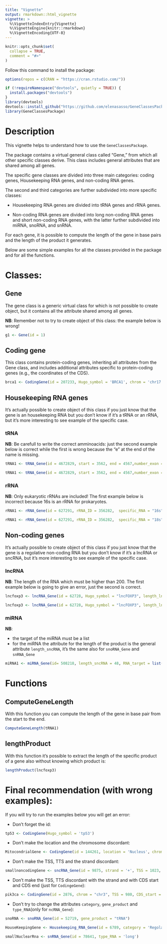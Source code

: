 ```yaml
---
title: "Vignette"
output: rmarkdown::html_vignette
vignette: >
  %\VignetteIndexEntry{Vignette}
  %\VignetteEngine{knitr::rmarkdown}
  %\VignetteEncoding{UTF-8}
---
```


```r
knitr::opts_chunk$set(
  collapse = TRUE,
  comment = "#>"
)
```

Follow this command to install the package:
```r
options(repos = c(CRAN = "https://cran.rstudio.com/"))

if (!requireNamespace("devtools", quietly = TRUE)) {
  install.packages("devtools")
}
library(devtools)
devtools::install_github("https://github.com/elenasasso/GeneClassesPackage")
library(GeneClassesPackage)
```

# Description

This vignette helps to understand how to use the `GeneClassesPackage`.

The package contains a virtual general class called "Gene," from which all other specific classes derive. This class includes general attributes that are shared among all genes.

The specific gene classes are divided into three main categories: coding genes, Housekeeping RNA genes, and non-coding RNA genes.

The second and third categories are further subdivided into more specific classes:

-   Housekeeping RNA genes are divided into tRNA genes and rRNA genes.

-   Non-coding RNA genes are divided into long non-coding RNA genes and short non-coding RNA genes, with the latter further subdivided into miRNA, snoRNA, and snRNA.

For each gene, it is possible to compute the length of the gene in base pairs and the length of the product it generates.

Below are some simple examples for all the classes provided in the package and for all the functions.

# Classes:

## Gene

The gene class is a generic virtual class for which is not possible to create object, but it contains all the attribute shared among all genes.

**NB**: Remember not to try to create object of this class: the example below is wrong!

```r
g1 <- Gene(id = 1)
```

## Coding gene

This class contains protein-coding genes, inheriting all attributes from the Gene class, and includes additional attributes specific to protein-coding genes (e.g., the coordinates of the CDS).

```r
brca1 <- CodingGene(id = 207233, Hugo_symbol = 'BRCA1', chrom = 'chr17', CDS_end = 41197695, CDS_start = 41258496, strand = '-')
```

## Housekeeping RNA genes

It's actually possible to create object of this class if you just know that the gene is an housekeeping RNA but you don't know if it's a tRNA or an rRNA, but it's more interesting to see example of the specific case.

### tRNA

**NB**: Be carefull to write the correct amminoacids: just the second example below is correct while the first is wrong because the "e" at the end of the name is missing.

```r
tRNA1 <- tRNA_Gene(id = 4672829, start = 3562, end = 4567,number_exon = 8,  specific_aa = "Alanin")
```

```r
tRNA1 <- tRNA_Gene(id = 4672829, start = 3562, end = 4567,number_exon = 8,  specific_aa = "Alanine")
```

### rRNA

**NB**: Only eukaryotic rRNAs are included! The first example below is incorrect because 16s is an rRNA for prokaryotes.

```r
rRNA1 <- rRNA_Gene(id = 627291, rRNA_ID = 356282,  specific_RNA = "16s")
```

```r
rRNA1 <- rRNA_Gene(id = 627291, rRNA_ID = 356282,  specific_RNA = "18s")
```

## Non-coding genes

It's actually possible to create object of this class if you just know that the gene is a regolative non-coding RNA but you don't know if it's a lncRNA or sncRNA, but it's more interesting to see example of the specific case.

### lncRNA

**NB**: The length of the RNA which must be higher than 200. The first example below is going to give an error, just the second is correct.

```r
lncfoxp3 <- lncRNA_Gene(id = 62728, Hugo_symbol = "lncFOXP3", length_lncRNA = 120)
```

```r
lncfoxp3 <- lncRNA_Gene(id = 62728, Hugo_symbol = "lncFOXP3", length_lncRNA = 1500)
```

### miRNA

**NB**:

-   the target of the miRNA must be a list
-   for the miRNA the attribute for the length of the product is the general attribute `length_sncRNA`, it's the same also for `snoRNA_Gene` and `snRNA_Gene`

```r
miRNA1 <- miRNA_Gene(id= 508218, length_sncRNA = 48, RNA_target = list(brca1, lncfoxp3))
```

# Functions

## ComputeGeneLength

With this function you can compute the length of the gene in base pair from the start to the end.

```r
ComputeGeneLength(tRNA1)
```

## lengthProduct

With this function it's possible to extract the length of the specific product of a gene also without knowing which product is:

```r
lengthProduct(lncfoxp3)
```

# Final recommendation (with wrong examples):
If you will try to run the examples below you will get an error:

-   Don't forget the id:

```r
tp53 <- CodingGene(Hugo_symbol = 'tp53')
```

-   Don't make the location and the chromosome discordant:

```r
MitocondrialGene <- CodingGene(id = 144261, location = 'Nucleus', chrom = 'M')
```

-   Don't make the TSS, TTS and the strand discordant:

```r
smallnoncodingGene <- sncRNA_Gene(id = 9875, strand = '+', TSS = 1023, TTS = 763)
```

-   Don't make the TSS, TTS discordant with the strand and with CDS start and CDS end (just for `CodingeGene`):

```r
pik3ca <- CodingGene(id = 2876, chrom = "chr3", TSS = 980, CDS_start = 900, strand = '+' , number_exon = 21)
```

-   Don't try to change the attributes `category`, `gene_product` and `type_RNA`(only for `ncRNA_Gene`):

```r
snoRNA <- snoRNA_Gene(id = 52719, gene_product = "tRNA")
```

```r
HouseKeepingGene <- Housekeeping_RNA_Gene(id = 6789, category = 'Regolative')
```

```r
smallNuclearRna <- snRNA_Gene(id = 78641, type_RNA = 'long')
```
